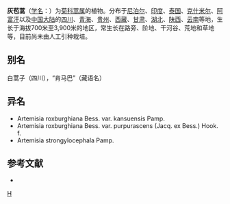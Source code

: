 {{Speciesbox
| taxon = Artemisia roxburghiana
| binomial_authority = Bess.
| subdivision_ranks =[[变种|变种]]
| subdivision =
* 灰苞蒿 ''A. r.'' var. ''roxburghiana''
* [[紫苞蒿|紫苞蒿]] ''A. r.'' var. ''purpurascens''
}}

'''灰苞蒿'''（[[学名|学名]]：{{lang|la|''Artemisia roxburghiana''}}）为[[菊科|菊科]][[蒿属|蒿属]]的植物。分布于[[尼泊尔|尼泊尔]]、[[印度|印度]]、[[泰国|泰国]]、[[克什米尔|克什米尔]]、[[阿富汗|阿富汗]]以及[[中国大陆|中国大陆]]的[[四川|四川]]、[[青海|青海]]、[[贵州|贵州]]、[[西藏|西藏]]、[[甘肃|甘肃]]、[[湖北|湖北]]、[[陕西|陕西]]、[[云南|云南]]等地，生长于海拔700米至3,900米的地区，常生长在路旁、阶地、干河谷、荒地和草地等，目前尚未由人工引种栽培。

== 别名 ==
白蒿子（四川），“肯马巴”（藏语名）

== 异名 ==
* Artemisia roxburghiana Bess. var. kansuensis Pamp.
* Artemisia roxburghiana Bess. var. purpurascens (Jacq. ex Bess.) Hook. f.
* Artemisia strongylocephala Pamp.

== 参考文献 ==
<div class="references-small">
* {{cite web| url =http://www.bioinfo.cn/db05/KmzwSpecies.php?action=view&id=4154| title =灰苞蒿（原变种）| work =《中国高等植物数据库全库》| publisher =中国科学院微生物研究所| author =昆明植物研究所| accessdate =2009-02-24| deadurl =yes| archiveurl =https://web.archive.org/web/20160305064935/http://www.bioinfo.cn/db05/KmzwSpecies.php?action=view&id=4154| archivedate =2016-03-05}}
</div>
{{Taxonbar|from=Q15226807}}

[[Category:蒿属|H]]